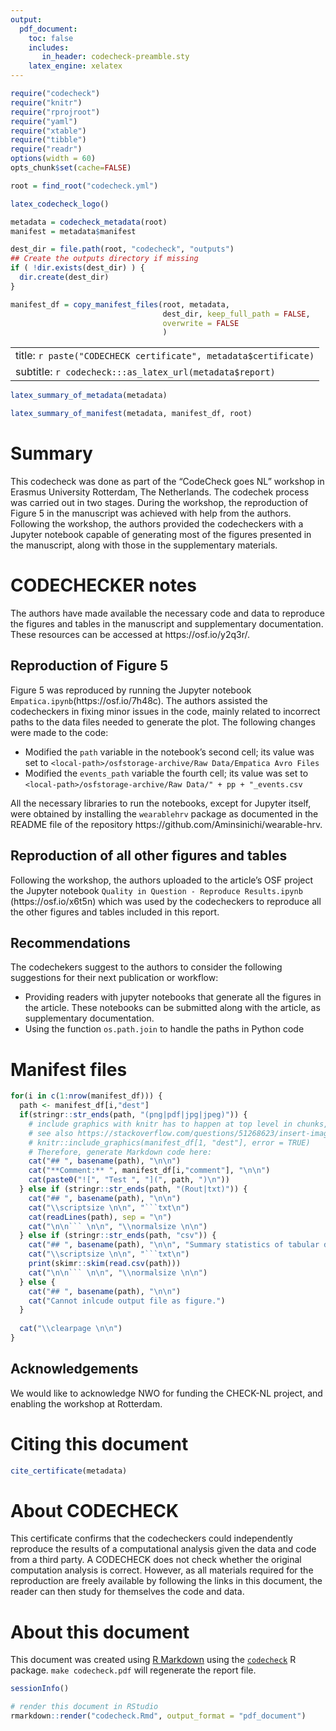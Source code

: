 ```yaml
---
output:
  pdf_document:
    toc: false
    includes:
       in_header: codecheck-preamble.sty
    latex_engine: xelatex
---
```


```r
require("codecheck")
require("knitr")
require("rprojroot")
require("yaml")
require("xtable")
require("tibble")
require("readr")
options(width = 60)
opts_chunk$set(cache=FALSE)

root = find_root("codecheck.yml")
```

```r
latex_codecheck_logo()
```

```r
metadata = codecheck_metadata(root)
manifest = metadata$manifest

dest_dir = file.path(root, "codecheck", "outputs")
## Create the outputs directory if missing
if ( !dir.exists(dest_dir) ) {
  dir.create(dest_dir)
}

manifest_df = copy_manifest_files(root, metadata,
                                  dest_dir, keep_full_path = FALSE,
                                  overwrite = FALSE
                                  )
```

---
title: `r paste("CODECHECK certificate", metadata$certificate)`
subtitle: `r codecheck:::as_latex_url(metadata$report)`
---

```r
latex_summary_of_metadata(metadata)
```

```r
latex_summary_of_manifest(metadata, manifest_df, root)
```

# Summary

This codecheck was done as part of the "CodeCheck goes NL" workshop in Erasmus University Rotterdam, The Netherlands. The codechek process was carried out in two stages. During the workshop, the reproduction of Figure 5 in the manuscript was achieved with help from the authors. Following the workshop, the authors provided the codecheckers with a Jupyter notebook capable of generating most of the figures presented in the manuscript, along with those in the supplementary materials.

\clearpage

# CODECHECKER notes

The authors have made available the necessary code and data to reproduce the figures and tables in the manuscript and supplementary documentation. These resources can be accessed at https://osf.io/y2q3r/.

## Reproduction of Figure 5 

Figure 5 was reproduced by running the Jupyter notebook ```Empatica.ipynb```(https://osf.io/7h48c). The authors assisted the codecheckers in fixing minor issues in the code, mainly related to incorrect paths to the data files needed to generate the plot. The following changes were made to the code:

* Modified the ```path``` variable in the notebook's second cell; its value was set to ```<local-path>/osfstorage-archive/Raw Data/Empatica Avro Files```
* Modified the ```events_path``` variable the fourth cell; its value was set to ```<local-path>/osfstorage-archive/Raw Data/" + pp + "_events.csv```

All the necessary libraries to run the notebooks, except for Jupyter itself, were obtained by installing the ```wearablehrv``` package as documented in the README file of the repository https://github.com/Aminsinichi/wearable-hrv.

## Reproduction of all other figures and tables

Following the workshop, the authors uploaded to the article's OSF project the Jupyter notebook ```Quality in Question - Reproduce Results.ipynb``` (https://osf.io/x6t5n) which was used by the codecheckers to reproduce all the other figures and tables included in this report.

## Recommendations

The codechekers suggest to the authors to consider the following suggestions for their next publication or workflow:

* Providing readers with jupyter notebooks that generate all the figures in the article. These notebooks can be submitted along with the article, as supplementary documentation.
* Using the function ```os.path.join``` to handle the paths in Python code 

\clearpage

# Manifest files

```r
for(i in c(1:nrow(manifest_df))) {
  path <- manifest_df[i,"dest"]
  if(stringr::str_ends(path, "(png|pdf|jpg|jpeg)")) {
    # include graphics with knitr has to happen at top level in chunks, see https://github.com/yihui/knitr/issues/1260
    # see also https://stackoverflow.com/questions/51268623/insert-images-using-knitrinclude-graphics-in-a-for-loop
    # knitr::include_graphics(manifest_df[1, "dest"], error = TRUE)
    # Therefore, generate Markdown code here:
    cat("## ", basename(path), "\n\n")
    cat("**Comment:** ", manifest_df[i,"comment"], "\n\n")
    cat(paste0("![", "Test ", "](", path, ")\n"))
  } else if (stringr::str_ends(path, "(Rout|txt)")) {
    cat("## ", basename(path), "\n\n")
    cat("\\scriptsize \n\n", "```txt\n")
    cat(readLines(path), sep = "\n")
    cat("\n\n``` \n\n", "\\normalsize \n\n")
  } else if (stringr::str_ends(path, "csv")) {
    cat("## ", basename(path), "\n\n", "Summary statistics of tabular data:", "\n\n")
    cat("\\scriptsize \n\n", "```txt\n")
    print(skimr::skim(read.csv(path)))
    cat("\n\n``` \n\n", "\\normalsize \n\n")
  } else {
    cat("## ", basename(path), "\n\n")
    cat("Cannot inlcude output file as figure.")
  }
  
  cat("\\clearpage \n\n")
}
```

\clearpage

## Acknowledgements

We would like to acknowledge NWO for funding the CHECK-NL project, and enabling the workshop at Rotterdam.

# Citing this document

```r
cite_certificate(metadata)
```

# About CODECHECK

This certificate confirms that the codecheckers could independently
reproduce the results of a computational analysis given the data and
code from a third party. A CODECHECK does not check whether the
original computation analysis is correct. However, as all materials
required for the reproduction are freely available by following the
links in this document, the reader can then study for themselves the
code and data.


# About this document

This document was created using [R Markdown](https://rmarkdown.rstudio.com/) using the [`codecheck`](https://github.com/codecheckers/codecheck) R package.
`make codecheck.pdf` will regenerate the report file.

```r
sessionInfo()
```

```r
# render this document in RStudio
rmarkdown::render("codecheck.Rmd", output_format = "pdf_document") 
```
